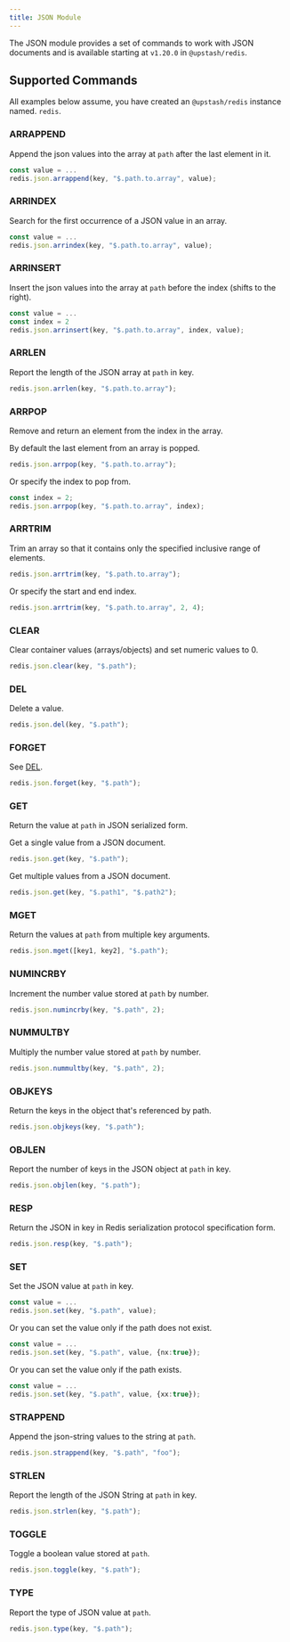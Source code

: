 ```yaml
---
title: JSON Module
---
```


The JSON module provides a set of commands to work with JSON documents and is available starting at `v1.20.0` in `@upstash/redis`.

## Supported Commands

All examples below assume, you have created an `@upstash/redis` instance named.
`redis`.

### ARRAPPEND

Append the json values into the array at `path` after the last element in it.

```ts
const value = ...
redis.json.arrappend(key, "$.path.to.array", value);
```

### ARRINDEX

Search for the first occurrence of a JSON value in an array.

```ts
const value = ...
redis.json.arrindex(key, "$.path.to.array", value);
```

### ARRINSERT

Insert the json values into the array at `path` before the index (shifts to the
right).

```ts
const value = ...
const index = 2
redis.json.arrinsert(key, "$.path.to.array", index, value);
```

### ARRLEN

Report the length of the JSON array at `path` in key.

```ts
redis.json.arrlen(key, "$.path.to.array");
```

### ARRPOP

Remove and return an element from the index in the array.

By default the last element from an array is popped.

```ts
redis.json.arrpop(key, "$.path.to.array");
```

Or specify the index to pop from.

```ts
const index = 2;
redis.json.arrpop(key, "$.path.to.array", index);
```

### ARRTRIM

Trim an array so that it contains only the specified inclusive range of elements.

```ts
redis.json.arrtrim(key, "$.path.to.array");
```

Or specify the start and end index.

```ts
redis.json.arrtrim(key, "$.path.to.array", 2, 4);
```

### CLEAR

Clear container values (arrays/objects) and set numeric values to 0.

```ts
redis.json.clear(key, "$.path");
```

### DEL

Delete a value.

```ts
redis.json.del(key, "$.path");
```

### FORGET

See [DEL](#del).

```ts
redis.json.forget(key, "$.path");
```

### GET

Return the value at `path` in JSON serialized form.

Get a single value from a JSON document.

```ts
redis.json.get(key, "$.path");
```

Get multiple values from a JSON document.

```ts
redis.json.get(key, "$.path1", "$.path2");
```

### MGET

Return the values at `path` from multiple key arguments.

```ts
redis.json.mget([key1, key2], "$.path");
```

### NUMINCRBY

Increment the number value stored at `path` by number.

```ts
redis.json.numincrby(key, "$.path", 2);
```

### NUMMULTBY

Multiply the number value stored at `path` by number.

```ts
redis.json.nummultby(key, "$.path", 2);
```

### OBJKEYS

Return the keys in the object that's referenced by path.

```ts
redis.json.objkeys(key, "$.path");
```

### OBJLEN

Report the number of keys in the JSON object at `path` in key.

```ts
redis.json.objlen(key, "$.path");
```

### RESP

Return the JSON in key in Redis serialization protocol specification form.

```ts
redis.json.resp(key, "$.path");
```

### SET

Set the JSON value at `path` in key.

```ts
const value = ...
redis.json.set(key, "$.path", value);
```

Or you can set the value only if the path does not exist.

```ts
const value = ...
redis.json.set(key, "$.path", value, {nx:true});
```

Or you can set the value only if the path exists.

```ts
const value = ...
redis.json.set(key, "$.path", value, {xx:true});
```

### STRAPPEND

Append the json-string values to the string at `path`.

```ts
redis.json.strappend(key, "$.path", "foo");
```

### STRLEN

Report the length of the JSON String at `path` in key.

```ts
redis.json.strlen(key, "$.path");
```

### TOGGLE

Toggle a boolean value stored at `path`.

```ts
redis.json.toggle(key, "$.path");
```

### TYPE

Report the type of JSON value at `path`.

```ts
redis.json.type(key, "$.path");
```
